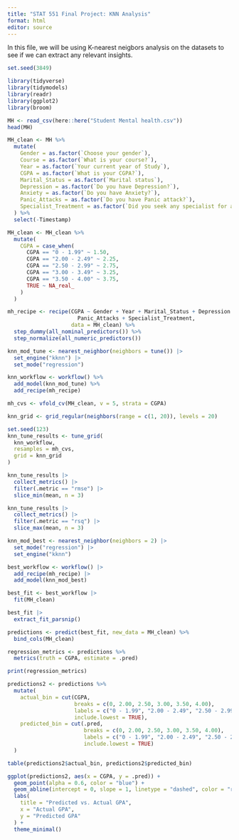 ```yaml
---
title: "STAT 551 Final Project: KNN Analysis"
format: html
editor: source 
---
```

In this file, we will be using K-nearest neigbors analysis on the datasets to see if we can extract any relevant insights. 

```r
set.seed(3849)

library(tidyverse)
library(tidymodels)
library(readr)
library(ggplot2)
library(broom)
```

```r
MH <- read_csv(here::here("Student Mental health.csv"))
head(MH)
```

```r
MH_clean <- MH %>% 
  mutate(
    Gender = as.factor(`Choose your gender`),
    Course = as.factor(`What is your course?`),
    Year = as.factor(`Your current year of Study`),
    CGPA = as.factor(`What is your CGPA?`),  
    Marital_Status = as.factor(`Marital status`),
    Depression = as.factor(`Do you have Depression?`),
    Anxiety = as.factor(`Do you have Anxiety?`), 
    Panic_Attacks = as.factor(`Do you have Panic attack?`),
    Specialist_Treatment = as.factor(`Did you seek any specialist for a treatment?`)
  ) %>%
  select(-Timestamp)
```

```r
MH_clean <- MH_clean %>%
  mutate(
    CGPA = case_when(
      CGPA == "0 - 1.99" ~ 1.50,     
      CGPA == "2.00 - 2.49" ~ 2.25,  
      CGPA == "2.50 - 2.99" ~ 2.75,  
      CGPA == "3.00 - 3.49" ~ 3.25,  
      CGPA == "3.50 - 4.00" ~ 3.75, 
      TRUE ~ NA_real_               
    )
  )
```


```r
mh_recipe <- recipe(CGPA ~ Gender + Year + Marital_Status + Depression + Anxiety + 
                      Panic_Attacks + Specialist_Treatment, 
                    data = MH_clean) %>%
  step_dummy(all_nominal_predictors()) %>% 
  step_normalize(all_numeric_predictors())
```

```r
knn_mod_tune <- nearest_neighbor(neighbors = tune()) |>
  set_engine("kknn") |>
  set_mode("regression")
```

```r
knn_workflow <- workflow() %>%
  add_model(knn_mod_tune) %>%
  add_recipe(mh_recipe)

mh_cvs <- vfold_cv(MH_clean, v = 5, strata = CGPA)
```

```r
knn_grid <- grid_regular(neighbors(range = c(1, 20)), levels = 20)

set.seed(123)
knn_tune_results <- tune_grid(
  knn_workflow,
  resamples = mh_cvs,
  grid = knn_grid
)
```

```r
knn_tune_results |> 
  collect_metrics() |>
  filter(.metric == "rmse") |>
  slice_min(mean, n = 3)

knn_tune_results |> 
  collect_metrics() |>
  filter(.metric == "rsq") |>
  slice_max(mean, n = 3)
```
```r
knn_mod_best <- nearest_neighbor(neighbors = 2) |>
  set_mode("regression") |> 
  set_engine("kknn")
```

```r
best_workflow <- workflow() |>
  add_recipe(mh_recipe) |>
  add_model(knn_mod_best)

best_fit <- best_workflow |>
  fit(MH_clean) 

best_fit |> 
  extract_fit_parsnip()
```

```r
predictions <- predict(best_fit, new_data = MH_clean) %>%
  bind_cols(MH_clean)

regression_metrics <- predictions %>%
  metrics(truth = CGPA, estimate = .pred)

print(regression_metrics)
```

```r
predictions2 <- predictions %>%
  mutate(
    actual_bin = cut(CGPA, 
                     breaks = c(0, 2.00, 2.50, 3.00, 3.50, 4.00), 
                     labels = c("0 - 1.99", "2.00 - 2.49", "2.50 - 2.99", "3.00 - 3.49", "3.50 - 4.00"), 
                     include.lowest = TRUE),
    predicted_bin = cut(.pred, 
                        breaks = c(0, 2.00, 2.50, 3.00, 3.50, 4.00), 
                        labels = c("0 - 1.99", "2.00 - 2.49", "2.50 - 2.99", "3.00 - 3.49", "3.50 - 4.00"), 
                        include.lowest = TRUE)
  )
```

```r
table(predictions2$actual_bin, predictions2$predicted_bin)
```

```r
ggplot(predictions2, aes(x = CGPA, y = .pred)) +
  geom_point(alpha = 0.6, color = "blue") +
  geom_abline(intercept = 0, slope = 1, linetype = "dashed", color = "red") + 
  labs(
    title = "Predicted vs. Actual GPA",
    x = "Actual GPA",
    y = "Predicted GPA"
  ) +
  theme_minimal()
```


